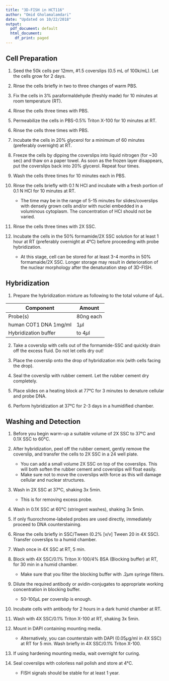 ```yaml
---
title: "3D-FISH in HCT116"
author: "Omid Gholamalamdari"
date: "Updated on 10/22/2018"
output:
  pdf_document: default
  html_document:
    df_print: paged
---
```



## Cell Preparation

1. Seed the 50k cells per 12mm, #1.5 coverslips (0.5 mL of 100k/mL). Let the cells grow for 2 days.

1. Rinse the cells briefly in two to three changes of warm PBS.
1. Fix the cells in 3% paraformaldehyde (freshly made) for 10 minutes at room temperature (RT).
1. Rinse the cells three times with PBS.
1. Permeabilize the cells in PBS-0.5% Triton X-100 for 10 minutes at RT.
1. Rinse the cells three times with PBS.
1. Incubate the cells in 20% glycerol for a minimum of 60 minutes (preferably overnight) at RT.
1. Freeze the cells by dipping the coverslips into liquid nitrogen (for ~30 sec) and thaw on a paper towel. As soon as the frozen layer disappears, put the coverslips back into 20% glycerol. Repeat four times.
1. Wash the cells three times for 10 minutes each in PBS. 
1. Rinse the cells briefly with 0.1 N HCl and incubate with a fresh portion of 0.1 N HCl for 10 minutes at RT.
    - The time may be in the range of 5-15 minutes for slides/coverslips with densely grown cells and/or with nuclei embedded in a voluminous cytoplasm. The concentration of HCl should not be varied.
1. Rinse the cells three times with 2X SSC.
1. Incubate the cells in the 50% formamide/2X SSC solution for at least 1 hour at RT (preferably overnight at 4&deg;C) before proceeding with probe hybridization.
    - At this stage, cell can be stored for at least 3-4 months in 50% formamaide/2X SSC. Longer storage may result in deterioration of the nuclear morphology after the denaturation step of 3D-FISH.

## Hybridization

1. Prepare the hybridization mixture as following to the total volume of 4$\mu$L.

|Component                    | Amount          |
|-----------------------------|-----------------|
|Probe(s)                     | 80ng each       |
|human COT1 DNA 1mg/ml        | 1$\mu$l         |
|Hybridization buffer         |to 4$\mu$l       |

2. Take a coverslip with cells out of the formamide-SSC and quickly drain off the excess fluid. Do not let cells dry out!

2. Place the coverslip onto the drop of hybridization mix (with cells facing the drop).
2. Seal the coverslip with rubber cement. Let the rubber cement dry completely.
2. Place slides on a heating block at 77°C for 3 minutes to denature cellular and probe DNA.
2. Perform hybridization at 37°C for 2-3 days in a humidified chamber.

## Washing and Detection

1. Before you begin warm-up a suitable volume of 2X SSC to 37&deg;C and 0.1X SSC to 60&deg;C.

1. After hybridization, peel off the rubber cement, gently remove the coverslip, and transfer the cells to 2X SSC in a 24 well plate.
    - You can add a small volume 2X SSC on top of the coverslips. This will both soften the rubber cement and coverslips will float easily.
    - Make sure not to move the coverslips with force as this will damage cellular and nuclear structures.
1. Wash in 2X SSC at 37&deg;C, shaking 3x 5min.
    - This is for removing excess probe.
1. Wash in 0.1X SSC at 60&deg;C (stringent washes), shaking 3x 5min.
1. If only fluorochrome-labeled probes are used directly, immediately proceed to DNA counterstaining.
1. Rinse the cells briefly in SSC/Tween (0.2% [v/v] Tween 20 in 4X SSC). Transfer coverslips to a humid chamber. 
1. Wash once in 4X SSC at RT, 5 min.
1. Block with 4X SSC/0.1% Triton X-100/4% BSA (Blocking buffer) at RT, for 30 min in a humid chamber.
    - Make sure that you filter the blocking buffer with .2$\mu$m syringe filters.
1. Dilute the required antibody or avidin-conjugates to appropriate working concentration in blocking buffer.
    - 50-100$\mu$L per coverslip is enough.
1. Incubate cells with antibody for 2 hours in a dark humid chamber at RT.
1. Wash with 4X SSC/0.1% Triton X-100 at RT, shaking 3x 5min.
1. Mount in DAPI containing mounting media.
    - Alternatively, you can counterstain with DAPI (0.05$\mu$g/ml in 4X SSC) at RT for 5 min. Wash briefly in 4X SSC/0.1% Triton X-100.
1. If using hardening mounting media, wait overnight for curing.
1. Seal coverslips with colorless nail polish and store at 4&deg;C.
    - FISH signals should be stable for at least 1 year.

\begin{center}

HAPPY FISHing!!

\end{center}



